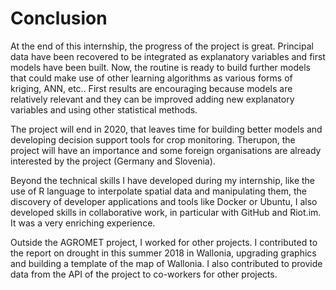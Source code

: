 # Conclusion {-}

At the end of this internship, the progress of the project is great. Principal data have been recovered to be integrated as explanatory variables and first models have been built. Now, the routine is ready to build further models that could make use of other learning algorithms as various forms of kriging, ANN, etc.. First results are encouraging because models are relatively relevant and they can be improved adding new explanatory variables and using other statistical methods.

The project will end in 2020, that leaves time for building better models and developing decision support tools for crop monitoring. Therupon, the project will have an importance and some foreign organisations are already interested by the project (Germany and Slovenia).

Beyond the technical skills I have developed during my internship, like the use of R language to interpolate spatial data and manipulating them, the discovery of developer applications and tools like Docker or Ubuntu, I also developed skills in collaborative work, in particular with GitHub and Riot.im. It was a very enriching experience.

Outside the AGROMET project, I worked for other projects. I contributed to the report on drought in this summer 2018 in Wallonia, upgrading graphics and building a template of the map of Wallonia. I also contributed to provide data from the API of the project to co-workers for other projects.
